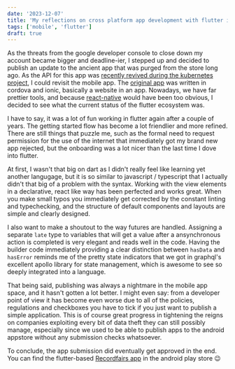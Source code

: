 ```yaml
---
date: '2023-12-07'
title: 'My reflections on cross platform app development with flutter in 2023'
tags: ['mobile', 'flutter']
draft: true
---
```


As the threats from the google developer console to close down my account became bigger and deadline-ier, I stepped up and decided to publish an update to the ancient app that was purged from the store long ago. As the API for this app was [recently revived during the kubernetes project](./deploying-a-nodejs-postgres-application-to-kubernetes-raspberry-pi-cluster), I could revisit the mobile app. The [original app](./building-recordfairsnl-a-webscraper-application-in-nodejs-with-postgres-database) was written in cordova and ionic, basically a website in an app. Nowadays, we have far prettier tools, and because [react-native](./tags/reactnative) would have been too obvious, I decided to see what the current status of the flutter ecosystem was.

I have to say, it was a lot of fun working in flutter again after a couple of years. The getting started flow has become a lot friendlier and more refined. There are still things that puzzle me, such as the formal need to request permission for the use of the internet that immediately got my brand new app rejected, but the onboarding was a lot nicer than the last time I dove into flutter.

At first, I wasn't that big on dart as I didn't really feel like learning yet another langugage, but it is so similar to javascript / typescript that I actually didn't that big of a problem with the syntax. Working with the view elements in a declarative, react like way has been perfected and works great. When you make small typos you immediately get corrected by the constant linting and typechecking, and the structure of default components and layouts are simple and clearly designed. 

I also want to make a shoutout to the way futures are handled. Assigning a separate `late` type to variables that will get a value after a ansynchronous action is completed is very elegant and reads well in the code. Having the builder code immediately providing a clear distinction between `hasData` and `hasError` reminds me of the pretty state indicators that we got in graphql's excellent apollo library for state management, which is awesome to see so deeply integrated into a language.

That being said, publishing was always a nightmare in the mobile app space, and it hasn't gotten a lot better. I might even say: from a developer point of view it has become even worse due to all of the policies, regulations and checkboxes you have to tick if you just want to publish a simple application. This is of course great progress in tightening the reigns on companies exploiting every bit of data theft they can still possibly manage, especially since we used to be able to publish apps to the android appstore without any submission checks whatsoever.

To conclude, the app submission did eventually get approved in the end. You can find the flutter-based [Recordfairs app](https://play.google.com/store/apps/details?id=nl.peterpeerdeman.recordfairs2) in the android play store 😉
